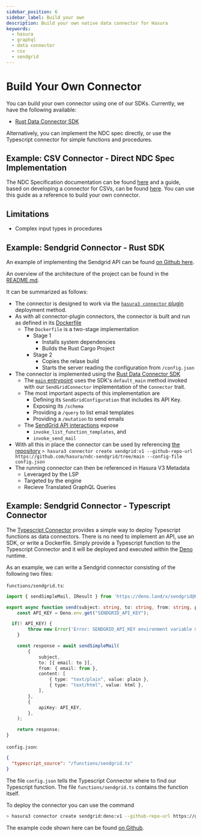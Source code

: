 ```yaml
---
sidebar_position: 6
sidebar_label: Build your own
description: Build your own native data connector for Hasura
keywords:
  - hasura
  - graphql
  - data connector
  - csv
  - sendgrid
---
```


# Build Your Own Connector

You can build your own connector using one of our SDKs. Currently, we have the following available:

- [Rust Data Connector SDK](https://github.com/hasura/ndc-hub#rusk-sdk)

Alternatively, you can implement the NDC spec directly, or use the Typescript connector for simple functions and procedures.

## Example: CSV Connector - Direct NDC Spec Implementation

The NDC Specification documentation can be found [here](https://hasura.github.io/ndc-spec/overview.html) and a guide,
based on developing a connector for CSVs, can be found [here](https://hasura.github.io/ndc-spec/tutorial/index.html).
You can use this guide as a reference to build your own connector.

## Limitations

* Complex input types in procedures

## Example: Sendgrid Connector - Rust SDK

An example of implementing the Sendgrid API can be found [on Github here](https://github.com/hasura/ndc-sendgrid/).

An overview of the architecture of the project can be found in the [README.md](https://github.com/hasura/ndc-sendgrid/#sendgrid-connector).

It can be summarized as follows:

* The connector is designed to work via the [`hasura3 connector` plugin](https://hasura.io/docs/latest/hasura-cli/connector-plugin/) deployment method.
* As with all connector-plugin connectors, the connector is built and run as defined in its [Dockerfile](https://github.com/hasura/ndc-sendgrid/blob/main/Dockerfile)
  * The `Dockerfile` is a two-stage implementation
    * Stage 1
      - Installs system dependencies
      - Builds the Rust Cargo Project
    * Stage 2
      - Copies the relase build
      - Starts the server reading the configuration from `/config.json`
* The connector is implemented using the [Rust Data Connector SDK](https://github.com/hasura/ndc-hub#rusk-sdk)
  * The [`main` entrypoint](https://github.com/hasura/ndc-sendgrid/blob/main/crates/ndc-sendgrid/src/main.rs)
      uses the SDK's `default_main` method invoked with our `SendGridConnector` implementation of the `Connector` trait.
  * The most important aspects of this implementation are
    * Defining its `SendGridConfiguration` that includes its API Key.
    * Exposing its `/schema`
    * Providing a `/query` to list email templates
    * Providing a `/mutation` to send emails
  * The [SendGrid API interactions](https://github.com/hasura/ndc-sendgrid/blob/main/crates/ndc-sendgrid/src/sendgrid_api.rs) expose
    * `invoke_list_function_templates`, and
    * `invoke_send_mail`
* With all this in place the connector can be used by referencing [the repository](https://github.com/hasura/ndc-sendgrid)
  `> hasura3 connector create sendgrid:v1 --github-repo-url https://github.com/hasura/ndc-sendgrid/tree/main --config-file config.json`
* The running connector can then be referenced in Hasura V3 Metadata
  * Leveraged by the LSP
  * Targeted by the engine
  * Recieve Translated GraphQL Queries

## Example: Sendgrid Connector - Typescript Connector

The [Typescript Connector](https://github.com/hasura/ndc-typescript-deno/) provides a simple way to deploy Typescript functions as data connectors.
There is no need to implement an API, use an SDK, or write a Dockerfile.
Simply provide a Typescript function to the Typescript Connector and it will be deployed and executed within the [Deno](https://deno.com/) runtime.

As an example, we can write a Sendgrid connector consisting of the following two files:

`functions/sendgrid.ts`:

```typescript
import { sendSimpleMail, IResult } from 'https://deno.land/x/sendgrid@0.0.3/mod.ts';

export async function send(subject: string, to: string, from: string, plain: string, html: string ): Promise<IResult> {
	const API_KEY = Deno.env.get("SENDGRID_API_KEY");

  if(! API_KEY) {
		throw new Error('Error: SENDGRID_API_KEY environment variable must be set.');
	}

	const response = await sendSimpleMail(
		{
			subject,
			to: [{ email: to }],
			from: { email: from },
			content: [
				{ type: "text/plain", value: plain },
				{ type: "text/html", value: html },
			],
		},
		{
			apiKey: API_KEY,
		},
	);

	return response;
}
```

`config.json`:
```json
{
  "typescript_source": "/functions/sendgrid.ts"
}
```

The file `config.json` tells the Typescript Connector where to find our Typescript function. The file `functions/sendgrid.ts` contains the function itself.

To deploy the connector you can use the command

```bash
> hasura3 connector create sendgrid:deno:v1 --github-repo-url https://github.com/hasura/ndc-typescript-deno/tree/main --config-file config.json --volume ./functions:/functions --env SENDGRID_API_KEY='YOUR_SENDGRID_API_KEY'
```

The example code shown here can be found [on Github](https://github.com/hasura/ndc-sendgrid-deno).